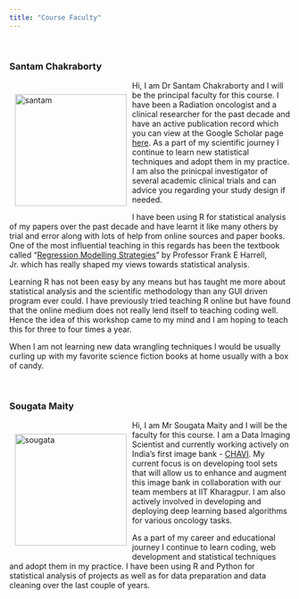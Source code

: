 ```yaml
---
title: "Course Faculty"
---
```


<br>

### Santam Chakraborty

<div>

::: {style="float:left; position:relative;top:0px;padding:10px;"}
![](images/santam.jpg){alt="santam" fig-alt="Image of Dr Santam Chakraborty" fig-align="left" width="200"}
:::

Hi, I am Dr Santam Chakraborty and I will be the principal faculty for this course. I have been a Radiation oncologist and a clinical researcher for the past decade and have an active publication record which you can view at the Google Scholar page [here](https://scholar.google.com/citations?user=R0xhZW4AAAAJ&hl=en "Santam Chakraborty's Google Scholar Page"){target="_blank"}. As a part of my scientific journey I continue to learn new statistical techniques and adopt them in my practice. I am also the prinicpal investigator of several academic clinical trials and can advice you regarding your study design if needed.

I have been using R for statistical analysis of my papers over the past decade and have learnt it like many others by trial and error along with lots of help from online sources and paper books. One of the most influential teaching in this regards has been the textbook called "[Regression Modelling Strategies](https://hbiostat.org/rmsc/ "RMS Book"){target="_blank"}" by Professor Frank E Harrell, Jr. which has really shaped my views towards statistical analysis.

Learning R has not been easy by any means but has taught me more about statistical analysis and the scientific methodology than any GUI driven program ever could. I have previously tried teaching R online but have found that the online medium does not really lend itself to teaching coding well. Hence the idea of this workshop came to my mind and I am hoping to teach this for three to four times a year.

When I am not learning new data wrangling techniques I would be usually curling up with my favorite science fiction books at home usually with a box of candy.

</div>

<br>

### Sougata Maity

::: {style="float:left; position:relative;top:0px;padding:10px;"}
![](images/sougata.jpg){alt="sougata" fig-alt="Image of Dr Santam Chakraborty" fig-align="left" width="200"}
:::

Hi, I am Mr Sougata Maity and I will be the faculty for this course. I am a Data Imaging Scientist and currently working actively on India's first image bank - [CHAVI](https://chavi.ai "CHAVI Homepage"){target="_blank"}. My current focus is on developing tool sets that will allow us to enhance and augment this image bank in collaboration with our team members at IIT Kharagpur. I am also actively involved in developing and deploying deep learning based algorithms for various oncology tasks.

As a part of my career and educational journey I continue to learn coding, web development and statistical techniques and adopt them in my practice. I have been using R and Python for statistical analysis of projects as well as for data preparation and data cleaning over the last couple of years.
